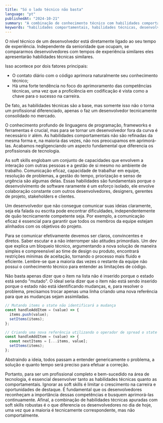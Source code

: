 ```yaml
---
title: "Só o lado técnico não basta"
language: "pt"
publishedAt: "2024-10-21"
summary: "A combinação de conhecimento técnico com habilidades comportamentais é o que destaca um profissional de tecnologia. Uma vez que as habilidades técnicas são semelhantes, as comportamentais se tornam as diferenciais."
keywords: "habilidades comportamentais, habilidades técnicas, desenvolvimento de software, engenheiro de software, comunicação"
---
```


O nível técnico de um desenvolvedor está diretamente ligado ao seu tempo de experiência. Independente da senioridade que ocupam, se compararmos desenvolvedores com tempos de experiência similares eles apresentarão habilidades técnicas similares.

Isso acontece por dois fatores principais:

- O contato diário com o código aprimora naturalmente seu conhecimento técnico;
- Há uma forte tendência no foco do aprimoramento das competências técnicas, uma vez que a proficiência em codificação é vista como a chave para o sucesso na carreira.

De fato, as habilidades técnicas são a base, mas somente isso não o torna um profissional diferenciado, apenas o faz um desenvolvedor tecnicamente consolidado no mercado.

O conhecimento profundo de linguagens de programação, frameworks e ferramentas é crucial, mas para se tornar um desenvolvedor fora da curva é necessário ir além. As habilidades comportamentais não são refinadas da mesma forma e, na maioria das vezes, não nos preocupamos em aprimorá-las. Acabamos negligenciando um aspecto fundamental que diferencia os profissionais de tecnologia.

As soft skills englobam um conjunto de capacidades que envolvem a interação com outras pessoas e a gestão de si mesmo no ambiente de trabalho. Comunicação eficaz, capacidade de trabalhar em equipe, resolução de problemas, a gestão do tempo, priorização e senso de urgência são algumas delas. Essas habilidades são fundamentais porque o desenvolvimento de software raramente é um esforço isolado, ele envolve colaboração constante com outros desenvolvedores, designers, gerentes de projeto, stakeholders e clientes.

Um desenvolvedor que não consegue comunicar suas ideias claramente, seja ela falada ou escrita pode encontrar dificuldades, independentemente de quão tecnicamente competente seja. Por exemplo, a comunicação eficaz é essencial para garantir que todos os membros da equipe estejam alinhados com os objetivos do projeto.

Para se comunicar efetivamente devemos ser claros, convincentes e diretos. Saber escutar e a não interromper são atitudes primordiais. Um dev que explica um bloqueio técnico, argumentando a nova solução de maneira simples e compreensível ao time de design ou produto, encontrará restrições mínimas de aceitação, tornando o processo mais fluido e eficiente. Lembre-se que a maioria das vezes o restante da equipe não possui o conhecimento técnico para entender as limitações de código.

Não basta apenas dizer que o item na lista não é inserido porque o estado está sendo "mutado". O ideal seria dizer que o item não está sendo inserido porque o estado não está identificando mudanças, e, para resolver o problema, precisamos trocar apenas uma linha criando uma nova referência para que as mudanças sejam assimiladas.

```jsx
// Mutando items o state não identificará a mudança
const handleAddItem = (value) => {
  items.push(value);
  setItems(items);
};
```

```jsx
// Criando uma nova referência utilizando o operador de spread o state identificar a mudança
const handleAddItem = (value) => {
  const nextItems = [...items, value];
  setItems(items);
};
```

Abstraindo a ideia, todos passam a entender genericamente o problema, a solução e quanto tempo será preciso para efetuar a correção.

Portanto, para ser um profissional completo e bem-sucedido na área de tecnologia, é essencial desenvolver tanto as habilidades técnicas quanto as comportamentais. Ignorar as soft skills é limitar o crescimento na carreira e oportunidades de destaque. É fundamental que os desenvolvedores reconheçam a importância dessas competências e busquem aprimorá-las continuamente. Afinal, a combinação de habilidades técnicas apuradas com soft skills robustas é o que diferencia os desenvolvedores no dia de hoje, uma vez que a maioria é tecnicamente correspondente, mas não comportalmente.
